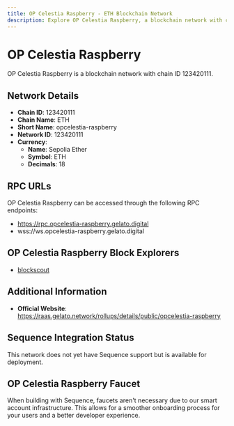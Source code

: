 ```yaml
--- 
title: OP Celestia Raspberry - ETH Blockchain Network
description: Explore OP Celestia Raspberry, a blockchain network with chain ID 123420111. Learn about its native currency, Sepolia Ether, and how to interact with the network.
---
```


# OP Celestia Raspberry

OP Celestia Raspberry is a blockchain network with chain ID 123420111.

## Network Details

- **Chain ID**: 123420111
- **Chain Name**: ETH
- **Short Name**: opcelestia-raspberry
- **Network ID**: 123420111
- **Currency**: 
  - **Name**: Sepolia Ether
  - **Symbol**: ETH
  - **Decimals**: 18

## RPC URLs

OP Celestia Raspberry can be accessed through the following RPC endpoints:

- https://rpc.opcelestia-raspberry.gelato.digital
- wss://ws.opcelestia-raspberry.gelato.digital

## OP Celestia Raspberry Block Explorers

- [blockscout](https://opcelestia-raspberry.gelatoscout.com)

## Additional Information

- **Official Website**: https://raas.gelato.network/rollups/details/public/opcelestia-raspberry

## Sequence Integration Status

This network does not yet have Sequence support but is available for deployment.

## OP Celestia Raspberry Faucet

When building with Sequence, faucets aren't necessary due to our smart account infrastructure. This allows for a smoother onboarding process for your users and a better developer experience.
